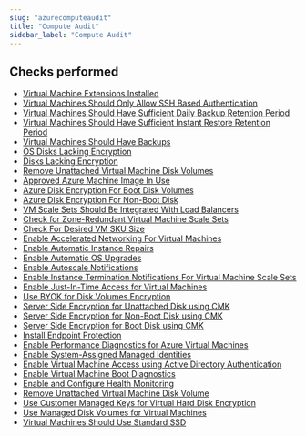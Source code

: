 ```yaml
---
slug: "azurecomputeaudit"
title: "Compute Audit"
sidebar_label: "Compute Audit"
---
```


## Checks performed

- [Virtual Machine Extensions Installed](azurecomputeaudit/rules/azure_audit_compute_vms_with_extensions) 
- [Virtual Machines Should Only Allow SSH Based Authentication](azurecomputeaudit/rules/azure_audit_compute_vms_without_ssh_authentication) 
- [Virtual Machines Should Have Sufficient Daily Backup Retention Period](azurecomputeaudit/rules/azure_audit_compute_vms_with_sufficient_daily_backup_retention) 
- [Virtual Machines Should Have Sufficient Instant Restore Retention Period](azurecomputeaudit/rules/azure_audit_compute_vms_with_insufficient_instant_restore_retention) 
- [Virtual Machines Should Have Backups](azurecomputeaudit/rules/azure_audit_compute_vms_without_backups) 
- [OS Disks Lacking Encryption](azurecomputeaudit/rules/azure_audit_compute_os_disks_without_encryption) 
- [Disks Lacking Encryption](azurecomputeaudit/rules/azure_audit_compute_disk_volumes_without_encryption) 
- [Remove Unattached Virtual Machine Disk Volumes](azurecomputeaudit/rules/azure_audit_compute_disk_volumes_without_use) 
- [Approved Azure Machine Image In Use](azurecomputeaudit/rules/compute_vms_with_approved_machine_images) 
- [Azure Disk Encryption For Boot Disk Volumes](azurecomputeaudit/rules/compute_disk_encryption_boot_disk) 
- [Azure Disk Encryption For Non-Boot Disk](azurecomputeaudit/rules/compute_disk_encryption_non_boot_disk) 
- [VM Scale Sets Should Be Integrated With Load Balancers](azurecomputeaudit/rules/associated_load_balancer) 
- [Check for Zone-Redundant Virtual Machine Scale Sets](azurecomputeaudit/rules/zone_redundant_vmss) 
- [Check For Desired VM SKU Size](azurecomputeaudit/rules/desired_vm_sku_size) 
- [Enable Accelerated Networking For Virtual Machines](azurecomputeaudit/rules/accelerated_networking_vm) 
- [Enable Automatic Instance Repairs](azurecomputeaudit/rules/compute_vmss_automatic_instance_repairs) 
- [Enable Automatic OS Upgrades](azurecomputeaudit/rules/compute_vmss_automatic_os_upgrades) 
- [Enable Autoscale Notifications](azurecomputeaudit/rules/compute_autoscale_notifications) 
- [Enable Instance Termination Notifications For Virtual Machine Scale Sets](azurecomputeaudit/rules/instance_termination_notifications_vmss) 
- [Enable Just-In-Time Access for Virtual Machines](azurecomputeaudit/rules/just_in_time_access_virtual_machines) 
- [Use BYOK for Disk Volumes Encryption](azurecomputeaudit/rules/byok_disk_volumes_encryption) 
- [Server Side Encryption for Unattached Disk using CMK](azurecomputeaudit/rules/server_side_encryption_unattached_disk_cmk) 
- [Server Side Encryption for Non-Boot Disk using CMK](azurecomputeaudit/rules/server_side_encryption_non_boot_disk_cmk) 
- [Server Side Encryption for Boot Disk using CMK](azurecomputeaudit/rules/server_side_encryption_boot_disk_cmk) 
- [Install Endpoint Protection](azurecomputeaudit/rules/install_endpoint_protection) 
- [Enable Performance Diagnostics for Azure Virtual Machines](azurecomputeaudit/rules/enable_performance_diagnostics_virtual_machines) 
- [Enable System-Assigned Managed Identities](azurecomputeaudit/rules/enable_system_assigned_managed_identities) 
- [Enable Virtual Machine Access using Active Directory Authentication](azurecomputeaudit/rules/enable_vm_active_directory_authentication) 
- [Enable Virtual Machine Boot Diagnostics](azurecomputeaudit/rules/enable_virtual_machine_boot_diagnostics) 
- [Enable and Configure Health Monitoring](azurecomputeaudit/rules/enable_configure_health_monitoring) 
- [Remove Unattached Virtual Machine Disk Volume](azurecomputeaudit/rules/remove_unattached_virtual_machine_disk_volumes) 
- [Use Customer Managed Keys for Virtual Hard Disk Encryption](azurecomputeaudit/rules/cmk_virtual_hard_disk_encryption) 
- [Use Managed Disk Volumes for Virtual Machines](azurecomputeaudit/rules/managed_disk_volumes_vm) 
- [Virtual Machines Should Use Standard SSD](azurecomputeaudit/rules/azure_audit_compute_vms_using_premium_ssd) 

